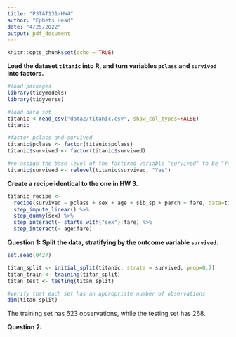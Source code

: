 ```yaml
---
title: "PSTAT131-HW4"
author: "Ephets Head"
date: "4/25/2022"
output: pdf_document
---
```


```r
knitr::opts_chunk$set(echo = TRUE)
```
**Load the dataset `titanic` into R, and turn variables `pclass` and `survived` into factors.**

```r
#load packages
library(tidymodels)
library(tidyverse)

#load data set
titanic <-read_csv("data2/titanic.csv", show_col_types=FALSE)
titanic

#factor pclass and survived
titanic$pclass <- factor(titanic$pclass)
titanic$survived <- factor(titanic$survived)

#re-assign the base level of the factored variable "survived" to be "Yes"
titanic$survived <- relevel(titanic$survived, "Yes")

```

**Create a recipe identical to the one in HW 3.**

```r
titanic_recipe <- 
  recipe(survived ~ pclass + sex + age + sib_sp + parch + fare, data=titanic) %>%
  step_impute_linear() %>%
  step_dummy(sex) %>%
  step_interact(~ starts_with("sex"):fare) %>%
  step_interact(~ age:fare) 
```


**Question 1: Split the data, stratifying by the outcome variable `survived`. **

```r
set.seed(0427)

titan_split <- initial_split(titanic, strata = survived, prop=0.7)
titan_train <- training(titan_split)
titan_test <- testing(titan_split)

#verify that each set has an appropriate number of observations
dim(titan_split)
```

The training set has 623 observations, while the testing set has 268.

**Question 2: **